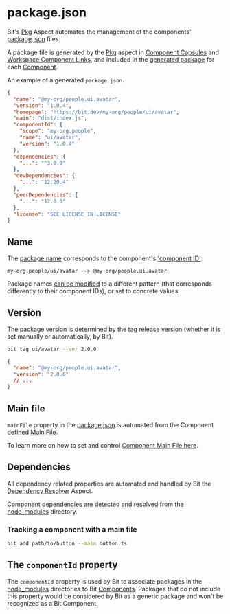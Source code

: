 # package.json

Bit's [Pkg](/packages/packages-overview) Aspect automates the management of the components' [package.json](https://nodejs.org/en/knowledge/getting-started/npm/what-is-the-file-package-json/) files.

A package file is generated by the [Pkg](/packages/packages-overview) aspect in [Component Capsules](/components/component-capsules) and [Workspace Component Links](/workspace/workspace-component-link), and included in the [generated package](/packages/packing-components) for each [Component](/components/component-overview).

An example of a generated `package.json`.

```json
{
  "name": "@my-org/people.ui.avatar",
  "version": "1.0.4",
  "homepage": "https://bit.dev/my-org/people/ui/avatar",
  "main": "dist/index.js",
  "componentId": {
    "scope": "my-org.people",
    "name": "ui/avatar",
    "version": "1.0.4"
  },
  "dependencies": {
    "...": "^3.0.0"
  },
  "devDependencies": {
    "...": "12.20.4"
  },
  "peerDependencies": {
    "...": "12.0.0"
  },
  "license": "SEE LICENSE IN LICENSE"
}
```

## Name

The [package name](/packages/package-name) corresponds to the component's ['component ID'](/components/component-id):

```
my-org.people/ui/avatar --> @my-org/people.ui.avatar
```

Package names [can be modified](/packages/package-name) to a different pattern (that corresponds differently to their component IDs), or set to concrete values.

## Version

The package version is determined by the [tag](/components/tags) release version (whether it is set manually or automatically, by Bit).

```bash
bit tag ui/avatar --ver 2.0.0
```

```json
{
  "name": "@my-org/people.ui.avatar",
  "version": "2.0.0"
  // ...
}
```

## Main file

`mainFile` property in the [package.json](/packages/package-json) is automated from the Component defined [Main File](/components/component-main-file).

To learn more on how to set and control [Component Main File here](/components/component-main-file).

## Dependencies

All dependency related properties are automated and handled by Bit the [Dependency Resolver](/dependencies/overview) Aspect.

Component dependencies are detected and resolved from the [node_modules](/dependencies/node-modules) directory.

### Tracking a component with a main file

```bash
bit add path/to/button --main button.ts
```

## The `componentId` property

The `componentId` property is used by Bit to associate packages in the [node_modules](/dependencies/node-modules) directories to Bit [Components](/components/component-overview). Packages that do not include this property would be considered by Bit as a generic package and won't be recognized as a Bit Component.
